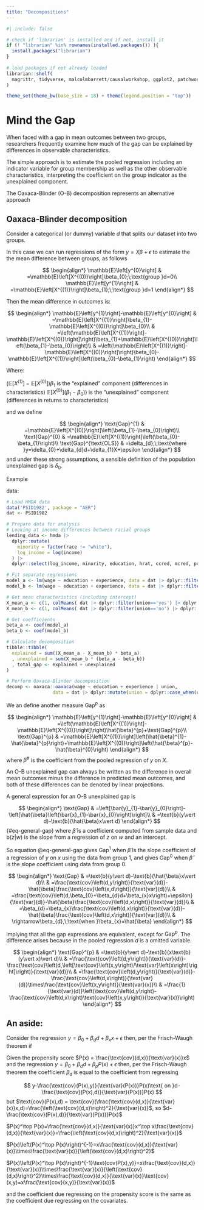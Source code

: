 ```yaml
---
title: "Decompositions"
---
```


```r
#| include: false

# check if 'librarian' is installed and if not, install it
if (! "librarian" %in% rownames(installed.packages()) ){
  install.packages("librarian")
}
  
# load packages if not already loaded
librarian::shelf(
  magrittr, tidyverse, malcolmbarrett/causalworkshop, ggplot2, patchwork, AER
)

theme_set(theme_bw(base_size = 18) + theme(legend.position = "top"))
```

# Mind the Gap

When faced with a gap in mean outcomes between two groups, researchers frequently examine how much of the gap can be explained by differences in observable characteristics.

The simple approach is to estimate the pooled regression including an indicator variable for group membership as well as the other observable characteristics, interpreting the coefficient on the group indicator as the unexplained component.

The Oaxaca-Blinder (O-B) decomposition represents an alternative approach

## Oaxaca-Blinder decomposition

Consider a categorical (or dummy) variable $d$ that splits our dataset into two groups.

In this case we can run regressions of the form $y=X\beta+\epsilon$ to estimate the the mean difference between groups, as follows

$$
\begin{align*}
\mathbb{E}\left[y^{0}\right] & =\mathbb{E}\left[X^{(0)}\right]\beta_{0};\;\text{group }d=0\\
\mathbb{E}\left[y^{1}\right] & =\mathbb{E}\left[X^{(1)}\right]\beta_{1};\;\text{group }d=1
\end{align*}
$$

Then the mean difference in outcomes is:

$$
\begin{align*}
\mathbb{E}\left[y^{1}\right]-\mathbb{E}\left[y^{0}\right] & =\mathbb{E}\left[X^{(1)}\right]\beta_{1}-\mathbb{E}\left[X^{(0)}\right]\beta_{0}\\
 & =\left(\mathbb{E}\left[X^{(1)}\right]-\mathbb{E}\left[X^{(0)}\right]\right)\beta_{1}+\mathbb{E}\left[X^{(0)}\right]\left(\beta_{1}-\beta_{0}\right)\\
 & =\left(\mathbb{E}\left[X^{(1)}\right]-\mathbb{E}\left[X^{(0)}\right]\right)\beta_{0}-\mathbb{E}\left[X^{(1)}\right]\left(\beta_{0}-\beta_{1}\right)
\end{align*}
$$

Where:

$\left(\mathbb{E}\left[X^{(1)}\right]-\mathbb{E}\left[X^{(0)}\right]\right)\beta_{1}$ is the "explained" component (differences in characteristics) $\mathbb{E}\left[X^{(0)}\right]\left(\beta_{1}-\beta_{0}\right)$) is the "unexplained" component (differences in returns to characteristics)

and we define

$$
\begin{align*}
\text{Gap}^{1} & =\mathbb{E}\left[X^{(0)}\right]\left(\beta_{1}-\beta_{0}\right)\\
\text{Gap}^{0} & =\mathbb{E}\left[X^{(1)}\right]\left(\beta_{0}-\beta_{1}\right)\\
\text{Gap}^{\text{OLS}} & =\delta_{d};\;\text{where }y=\delta_{0}+\delta_{d}d+\delta_{1}X+\epsilon
\end{align*}
$$ and under these strong assumptions, a sensible definition of the population unexplained gap is $\delta_0$.

Example

data:

```r
# Load HMDA data
data('PSID1982', package = "AER")
dat <- PSID1982

# Prepare data for analysis
# Looking at income differences between racial groups
lending_data <- hmda |> 
  dplyr::mutate(
    minority = factor(race != "white"),
    log_income = log(income)
  ) |> 
  dplyr::select(log_income, minority, education, hrat, ccred, mcred, pubrec)
```

```r
# Fit separate regressions
model_a <- lm(wage ~ education + experience, data = dat |> dplyr::filter(union=='yes'))
model_b <- lm(wage ~ education + experience, data = dat |> dplyr::filter(union=='no'))

# Get mean characteristics (including intercept)
X_mean_a <- c(1, colMeans( dat |> dplyr::filter(union=='yes') |> dplyr::select(education, experience) ) )
X_mean_b <- c(1, colMeans( dat |> dplyr::filter(union=='no') |> dplyr::select(education, experience) ) )

# Get coefficients
beta_a <- coef(model_a)
beta_b <- coef(model_b)

# Calculate decomposition
tibble::tibble(
  explained = sum((X_mean_a - X_mean_b) * beta_a)
  , unexplained = sum(X_mean_b * (beta_a - beta_b))
  , total_gap <- explained + unexplained
)

# Perform Oaxaca-Blinder decomposition
decomp <- oaxaca::oaxaca(wage ~ education + experience | union, 
                 data = dat |> dplyr::mutate(union = dplyr::case_when(union=='yes'~0, TRUE ~1)))

```

We an define another measure $\text{Gap}^{p}$ as

$$
\begin{align*}
\mathbb{E}\left[y^{1}\right]-\mathbb{E}\left[y^{0}\right] & =\left(\mathbb{E}\left[X^{(1)}\right]-\mathbb{E}\left[X^{(0)}\right]\right)\hat{\beta}^{p}+\text{Gap}^{p}\\
\text{Gap}^{p} & =\mathbb{E}\left[X^{(1)}\right]\left(\hat{\beta}^{1}-\hat{\beta}^{p}\right)+\mathbb{E}\left[X^{(0)}\right]\left(\hat{\beta}^{p}-\hat{\beta}^{0}\right)
\end{align*}
$$ where $\hat{\beta}^{p}$ is the coefficient from the pooled regression of $y$ on $X$.

An O-B unexplained gap can always be written as the difference in overall mean outcomes minus the difference in predicted mean outcomes, and both of these differences can be denoted by linear projections.

A general expression for an O-B unexplained gap is

$$
\begin{align*}
\text{Gap} & =\left[\bar{y}_{1}-\bar{y}_{0}\right]-\left[\hat{\beta}\left(\bar{x}_{1}-\bar{x}_{0}\right)\right]\\
 & =\text{b}(y\vert d)-\text{b}(\hat{\beta}x\vert d)
\end{align*}
$$ {#eq-general-gap} where $\hat{\beta}$ is a coefficient computed from sample data and $\text{b}(z\vert w)$ is the slope from a regression of $z$ on $w$ and an intercept.

So equation @eq-general-gap gives $\text{Gap}^{1}$ when $\hat{\beta}$ is the slope coefficient of a regression of $y$ on $x$ using the data from group 1, and gives $\text{Gap}^{0}$ when $\hat{\beta}$ is the slope coefficient using data from group 0.

$$
\begin{align*}
\text{Gap} & =\text{b}(y\vert d)-\text{b}(\hat{\beta}x\vert d)\\
 & =\frac{\text{cov}\left(d,y\right)}{\text{var}(d)}-\hat{\beta}\frac{\text{cov}\left(x,d\right)}{\text{var}(d)}\\
 & =\frac{\text{cov}\left(d,\beta_{0}+\beta_{d}d+\beta_{x}x\right)+\epsilon}{\text{var}(d)}-\hat{\beta}\frac{\text{cov}\left(d,x\right)}{\text{var}(d)}\\
 & =\beta_{d}+\beta_{x}\frac{\text{cov}\left(d,x\right)}{\text{var}(d)}-\hat{\beta}\frac{\text{cov}\left(d,x\right)}{\text{var}(d)}\\
 & \rightarrow\beta_{d},\;\text{when }\beta_{x}=\hat{\beta}
\end{align*}
$$

implying that all the gap expressions are equivalent, except for $\text{Gap}^{p}$. The difference arises because in the pooled regression $d$ is a omitted variable.

$$
\begin{align*}
\text{Gap}^{p} & =\text{b}(y\vert d)-\text{b}(x\text{b}(y\vert x)\vert d)\\
 & =\frac{\text{cov}\left(d,y\right)}{\text{var}(d)}-\frac{\text{cov}\left(d,\left[\text{cov}\left(x,y\right)/\text{var}\left(x\right)\right]\right)}{\text{var}(d)}\\
 & =\frac{\text{cov}\left(d,y\right)}{\text{var}(d)}-\frac{\text{cov}\left(d,x\right)}{\text{var}(d)}\times\frac{\text{cov}\left(x,y\right)}{\text{var}(x)}\\
 & =\frac{1}{\text{var}(d)}\left(\text{cov}\left(d,y\right)-\frac{\text{cov}\left(d,x\right)\text{cov}\left(x,y\right)}{\text{var}(x)}\right)
\end{align*}
$$

## An aside:

Consider the regression $y = \beta_0 + \beta_d d + \beta_x x + \epsilon$ then, per the Frisch-Waugh theorem if

Given the propensity score $P(x) = \frac{\text{cov}(d,x)}{\text{var}(x)}x$ and the regression $y = \beta_0 + \beta_d d + \beta_p P(x) + \epsilon$ then, per the Frisch-Waugh theorem the coefficient $\beta_d$ is equal to the coefficient from regressing

$$
y-\frac{\text{cov}(P(x),y)}{\text{var}(P(x))}P(x)\text{ on }d-\frac{\text{cov}(P(x),d)}{\text{var}(P(x))}P(x)
$$ but $\text{cov}(P(x),d) = \text{cov}(\frac{\text{cov}(d,x)}{\text{var}(x)}x,d)=\frac{\left(\text{cov}(d,x)\right)^2}{\text{var}(x)}$, so $d-\frac{\text{cov}(P(x),d)}{\text{var}(P(x))}P(x)$

$P(x)^\top P(x)=\frac{\text{cov}(d,x)}{\text{var}(x)}x^\top x\frac{\text{cov}(d,x)}{\text{var}(x)}=\frac{\left(\text{cov}(d,x)\right)^2}{\text{var}(x)}$

$P(x)\left(P(x)^\top P(x)\right)^{-1}=x\frac{\text{cov}(d,x)}{\text{var}(x)}\times\frac{\text{var}(x)}{\left(\text{cov}(d,x)\right)^2}$

$P(x)\left(P(x)^\top P(x)\right)^{-1}\text{cov(P(x),y)}=x\frac{\text{cov}(d,x)}{\text{var}(x)}\times\frac{\text{var}(x)}{\left(\text{cov}(d,x)\right)^2}\times\frac{\text{cov}(d,x)}{\text{var}(x)}\text{cov}(x,y)=x\frac{\text{cov}(x,y)}{\text{var}(x)}$

and the coefficient due regressing on the propensity score is the same as the coefficient due regressing on the covariates.
